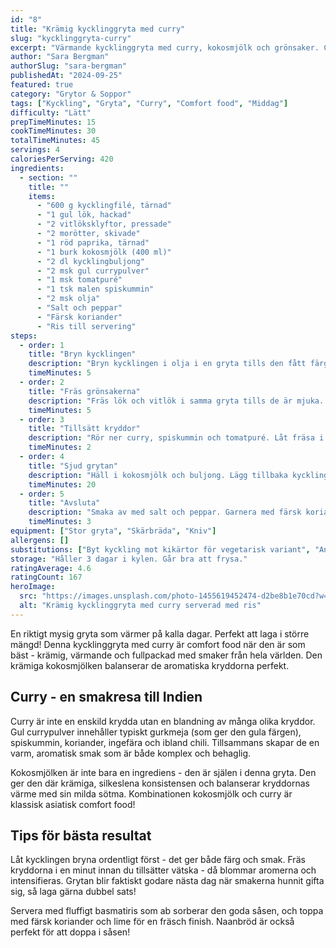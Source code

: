 ```yaml
---
id: "8"
title: "Krämig kycklinggryta med curry"
slug: "kycklinggryta-curry"
excerpt: "Värmande kycklinggryta med curry, kokosmjölk och grönsaker. Comfort food när den är som bäst!"
author: "Sara Bergman"
authorSlug: "sara-bergman"
publishedAt: "2024-09-25"
featured: true
category: "Grytor & Soppor"
tags: ["Kyckling", "Gryta", "Curry", "Comfort food", "Middag"]
difficulty: "Lätt"
prepTimeMinutes: 15
cookTimeMinutes: 30
totalTimeMinutes: 45
servings: 4
caloriesPerServing: 420
ingredients:
  - section: ""
    title: ""
    items:
      - "600 g kycklingfilé, tärnad"
      - "1 gul lök, hackad"
      - "2 vitlöksklyftor, pressade"
      - "2 morötter, skivade"
      - "1 röd paprika, tärnad"
      - "1 burk kokosmjölk (400 ml)"
      - "2 dl kycklingbuljong"
      - "2 msk gul currypulver"
      - "1 msk tomatpuré"
      - "1 tsk malen spiskummin"
      - "2 msk olja"
      - "Salt och peppar"
      - "Färsk koriander"
      - "Ris till servering"
steps:
  - order: 1
    title: "Bryn kycklingen"
    description: "Bryn kycklingen i olja i en gryta tills den fått färg. Ta upp och ställ åt sidan."
    timeMinutes: 5
  - order: 2
    title: "Fräs grönsakerna"
    description: "Fräs lök och vitlök i samma gryta tills de är mjuka. Tillsätt morötter och paprika, fräs ytterligare 3 minuter."
    timeMinutes: 5
  - order: 3
    title: "Tillsätt kryddor"
    description: "Rör ner curry, spiskummin och tomatpuré. Låt fräsa i 1 minut så smakerna utvecklas."
    timeMinutes: 2
  - order: 4
    title: "Sjud grytan"
    description: "Häll i kokosmjölk och buljong. Lägg tillbaka kycklingen. Låt sjuda på låg värme i 20 minuter."
    timeMinutes: 20
  - order: 5
    title: "Avsluta"
    description: "Smaka av med salt och peppar. Garnera med färsk koriander. Servera med ris."
    timeMinutes: 3
equipment: ["Stor gryta", "Skärbräda", "Kniv"]
allergens: []
substitutions: ["Byt kyckling mot kikärtor för vegetarisk variant", "Använd vilka grönsaker du har hemma"]
storage: "Håller 3 dagar i kylen. Går bra att frysa."
ratingAverage: 4.6
ratingCount: 167
heroImage:
  src: "https://images.unsplash.com/photo-1455619452474-d2be8b1e70cd?w=800&q=80"
  alt: "Krämig kycklinggryta med curry serverad med ris"
---
```


En riktigt mysig gryta som värmer på kalla dagar. Perfekt att laga i större mängd! Denna kycklinggryta med curry är comfort food när den är som bäst - krämig, värmande och fullpackad med smaker från hela världen. Den krämiga kokosmjölken balanserar de aromatiska kryddorna perfekt.

## Curry - en smakresa till Indien

Curry är inte en enskild krydda utan en blandning av många olika kryddor. Gul currypulver innehåller typiskt gurkmeja (som ger den gula färgen), spiskummin, koriander, ingefära och ibland chili. Tillsammans skapar de en varm, aromatisk smak som är både komplex och behaglig.

Kokosmjölken är inte bara en ingrediens - den är själen i denna gryta. Den ger den där krämiga, silkeslena konsistensen och balanserar kryddornas värme med sin milda sötma. Kombinationen kokosmjölk och curry är klassisk asiatisk comfort food!

## Tips för bästa resultat

Låt kycklingen bryna ordentligt först - det ger både färg och smak. Fräs kryddorna i en minut innan du tillsätter vätska - då blommar aromerna och intensifieras. Grytan blir faktiskt godare nästa dag när smakerna hunnit gifta sig, så laga gärna dubbel sats!

Servera med fluffigt basmatiris som ab sorberar den goda såsen, och toppa med färsk koriander och lime för en fräsch finish. Naanbröd är också perfekt för att doppa i såsen!


